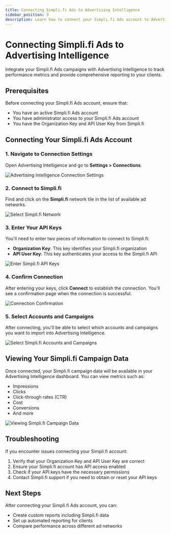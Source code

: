 ```yaml
---
title: Connecting Simpli.fi Ads to Advertising Intelligence
sidebar_position: 3
description: Learn how to connect your Simpli.fi Ads account to Advertising Intelligence
---
```


# Connecting Simpli.fi Ads to Advertising Intelligence

Integrate your Simpli.fi Ads campaigns with Advertising Intelligence to track performance metrics and provide comprehensive reporting to your clients.

## Prerequisites

Before connecting your Simpli.fi Ads account, ensure that:
- You have an active Simpli.fi Ads account
- You have administrator access to your Simpli.fi Ads account
- You have the Organization Key and API User Key from Simpli.fi

## Connecting Your Simpli.fi Ads Account

### 1. Navigate to Connection Settings

Open Advertising Intelligence and go to **Settings > Connections**.

![Advertising Intelligence Connection Settings](./img/simplifi-connect.jpg)

### 2. Connect to Simpli.fi

Find and click on the **Simpli.fi** network tile in the list of available ad networks.

![Select Simpli.fi Network](./img/simplifi-network.jpg)

### 3. Enter Your API Keys

You'll need to enter two pieces of information to connect to Simpli.fi:
- **Organization Key**: This key identifies your Simpli.fi organization
- **API User Key**: This key authenticates your access to the Simpli.fi API

![Enter Simpli.fi API Keys](./img/simplifi-keys.jpg)

### 4. Confirm Connection

After entering your keys, click **Connect** to establish the connection. You'll see a confirmation page when the connection is successful.

![Connection Confirmation](./img/simplifi-confirmation.jpg)

### 5. Select Accounts and Campaigns

After connecting, you'll be able to select which accounts and campaigns you want to import into Advertising Intelligence.

![Select Simpli.fi Accounts and Campaigns](./img/simplifi-accounts.jpg)

## Viewing Your Simpli.fi Campaign Data

Once connected, your Simpli.fi campaign data will be available in your Advertising Intelligence dashboard. You can view metrics such as:
- Impressions
- Clicks
- Click-through rates (CTR)
- Cost
- Conversions
- And more

![Viewing Simpli.fi Campaign Data](./img/simplifi-view.jpg)

## Troubleshooting

If you encounter issues connecting your Simpli.fi account:

1. Verify that your Organization Key and API User Key are correct
2. Ensure your Simpli.fi account has API access enabled
3. Check if your API keys have the necessary permissions
4. Contact Simpli.fi support if you need to obtain or reset your API keys

## Next Steps

After connecting your Simpli.fi Ads account, you can:
- Create custom reports including Simpli.fi data
- Set up automated reporting for clients
- Compare performance across different ad networks